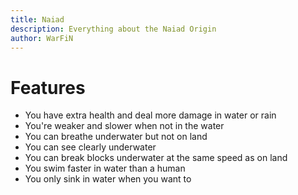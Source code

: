 ```yaml
---
title: Naiad
description: Everything about the Naiad Origin
author: WarFiN
---
```


# Features

- You have extra health and deal more damage in water or rain
- You're weaker and slower when not in the water
- You can breathe underwater but not on land
- You can see clearly underwater
- You can break blocks underwater at the same speed as on land
- You swim faster in water than a human
- You only sink in water when you want to